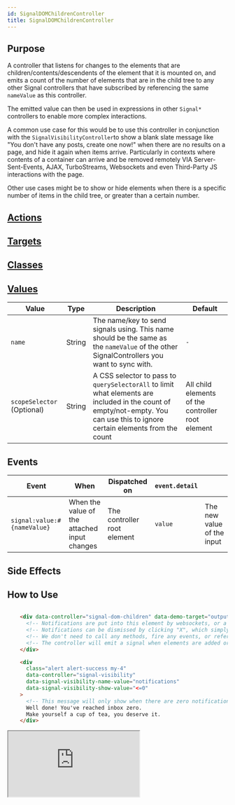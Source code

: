 ```yaml
---
id: SignalDOMChildrenController
title: SignalDOMChildrenController
---
```




## Purpose

A controller that listens for changes to the elements that are children/contents/descendents of the element that it is mounted on,
and emits a count of the number of elements that are in the child tree to any other Signal controllers that have subscribed by referencing
the same `nameValue` as this controller.

The emitted value can then be used in expressions in other `Signal*` controllers to enable more complex interactions.

A common use case for this would be to use this controller in conjunction with the `SignalVisibilityController`to show
a blank slate message like "You don't have any posts, create one now!" when there are no results on a page, and hide it again when items arrive.
Particularly in contexts where contents of a container can arrive and be removed remotely VIA Server-Sent-Events, AJAX,
TurboStreams, Websockets and even Third-Party JS interactions with the page.

Other use cases might be to show or hide elements when there is a specific number of items in the child tree, or greater than a certain number.


## [Actions](https://stimulus.hotwire.dev/reference/actions)
<NoActions/>

## [Targets](https://stimulus.hotwire.dev/reference/targets)
<NoTargets/>

## [Classes](https://stimulus.hotwire.dev/reference/classes)
<NoClasses/>

## [Values](https://stimulus.hotwire.dev/reference/values)

| Value                      | Type   | Description                                                                                                                                                                  | Default                                           |
|----------------------------|--------|------------------------------------------------------------------------------------------------------------------------------------------------------------------------------|---------------------------------------------------|
| `name`                     | String | The name/key to send signals using. This name should be the same as the `nameValue` of the other SignalControllers you want to sync with.                                    | `-`                                               |
| `scopeSelector` (Optional) | String | A CSS selector to pass to `querySelectorAll` to limit what elements are included in the count of empty/not-empty. You can use this to ignore certain elements from the count | All child elements of the controller root element |

## Events
| Event                       | When                                         | Dispatched on               | `event.detail` |                            |
|-----------------------------|----------------------------------------------|-----------------------------|----------------|----------------------------|
| `signal:value:#{nameValue}` | When the value of the attached input changes | The controller root element | `value`        | The new value of the input |

## Side Effects
<NoSideEffects/>

## How to Use

```html

    <div data-controller="signal-dom-children" data-demo-target="output" data-signal-dom-children-name-value="notifications">
      <!-- Notifications are put into this element by websockets, or a third-party library.  -->
      <!-- Notifications can be dismissed by clicking "X", which simply removes them from the DOM. -->
      <!-- We don't need to call any methods, fire any events, or reference any controllers directly -->
      <!-- The controller will emit a signal when elements are added or removed, and inform any listening controllers with the same `nameValue` of how many elements there are -->
    </div>

    <div
      class="alert alert-success my-4"
      data-controller="signal-visibility"
      data-signal-visibility-name-value="notifications"
      data-signal-visibility-show-value="<=0"
    >
      <!-- This message will only show when there are zero notifications -->
      Well done! You've reached inbox zero.
      Make yourself a cup of tea, you deserve it.
    </div>

```

<iframe
  src="https://stimulus-library.netlify.app/controllers/signal_dom_children_controller.html"
  style={{ width: "100%", height: "500px", border: "0", borderRadius: "4px", overflow: "hidden" }}
  sandbox="allow-forms allow-modals allow-popups allow-presentation allow-same-origin allow-scripts"
/>
